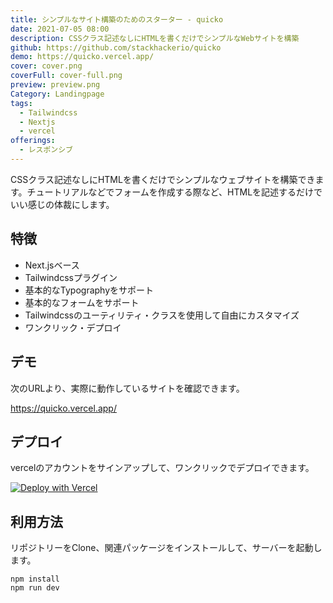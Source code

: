 ```yaml
---
title: シンプルなサイト構築のためのスターター - quicko
date: 2021-07-05 08:00
description: CSSクラス記述なしにHTMLを書くだけでシンプルなWebサイトを構築
github: https://github.com/stackhackerio/quicko
demo: https://quicko.vercel.app/
cover: cover.png
coverFull: cover-full.png
preview: preview.png
Category: Landingpage
tags:
  - Tailwindcss
  - Nextjs
  - vercel
offerings:
  - レスポンシブ
---
```

CSSクラス記述なしにHTMLを書くだけでシンプルなウェブサイトを構築できます。チュートリアルなどでフォームを作成する際など、HTMLを記述するだけでいい感じの体裁にします。

## 特徴

- Next.jsベース
- Tailwindcssプラグイン
- 基本的なTypographyをサポート
- 基本的なフォームをサポート
- Tailwindcssのユーティリティ・クラスを使用して自由にカスタマイズ
- ワンクリック・デプロイ

## デモ

次のURLより、実際に動作しているサイトを確認できます。

https://quicko.vercel.app/

## デプロイ

vercelのアカウントをサインアップして、ワンクリックでデプロイできます。

[![Deploy with Vercel](https://vercel.com/button)](https://vercel.com/new/git/external?repository-url=https%3A%2F%2Fgithub.com%2Fstackhackerio%2Fquicko)

## 利用方法

リポジトリーをClone、関連パッケージをインストールして、サーバーを起動します。

```shell {filename: shell}
npm install
npm run dev
```
